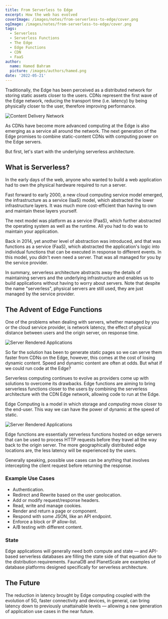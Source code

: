 ---
title: From Serverless to Edge
excerpt: How the web has evolved
coverImage: /images/notes/from-serverless-to-edge/cover.png
ogImage: /images/notes/from-serverless-to-edge/cover.png
tags:
  - Serverless
  - Serverless Functions
  - The Edge
  - Edge Functions
  - CDN
  - FaaS
author:
  name: Hamed Bahram
  picture: /images/authors/hamed.png
date: '2022-05-21'
---

Traditionally, the Edge has been perceived as a distributed network for
storing static assets closer to the users. CDNs represent the first wave of
the Edge network, reducing the transport time (i.e. latency) by being
physically closer to the user, therefore improving performance.

![Content Delivery Network](/images/notes/from-serverless-to-edge/cdn)

As CDNs have become more advanced computing at the Edge is also emerging as
a service all around the network. The next generation of the Edge promises
to combine static-content CDNs with computing power on the Edge servers.

But first, let's start with the underlying serverless architecture.

## What is Serverless?

In the early days of the web, anyone who wanted to build a web application
had to own the physical hardware required to run a server.

Fast forward to early 2000, a new cloud computing service model emerged,
the infrastructure as a service (IaaS) model, which abstracted the lower
infrastructure layers. It was much more cost-efficient than having to own
and maintain these layers yourself.

The next model was platform as a service (PaaS), which further abstracted
the operating system as well as the runtime. All you had to do was to
maintain your application.

Back in 2014, yet another level of abstraction was introduced, and that was
functions as a service (FaaS), which abstracted the application's logic
into individual functions that can be executed in response to different
events. In this model, you didn't even need a server. That was all managed
for you by the service provider.

In summary, serverless architecture abstracts away the details of
maintaining servers and the underlying infrastructure and enables us to
build applications without having to worry about servers. Note that despite
the name "serverless", physical servers are still used, they are just
managed by the service provider.

## The Advent of Edge Functions

One of the problems when dealing with servers, whether managed by you or
the cloud service provider, is network latency, the effect of physical
distance between users and the origin server, on response time.

![Server Rendered Applications](/images/notes/from-serverless-to-edge/ssr)

So far the solution has been to generate static pages so we can serve them
faster from CDNs on the Edge, however, this comes at the cost of losing
dynamic content. Speed and dynamic content are often at odds. But what if
we could run code at the Edge?

Serverless computing continues to evolve as providers come up with
solutions to overcome its drawbacks. Edge functions are aiming to bring
serverless functions closer to the users by combining the serverless
architecture with the CDN Edge network, allowing code to run at the Edge.

Edge Computing is a model in which storage and _computing_ move closer to
the end-user. This way we can have the power of dynamic at the speed of
static.

![Server Rendered Applications](/images/notes/from-serverless-to-edge/edge)

Edge functions are essentially serverless functions hosted on edge servers
that can be used to process HTTP requests before they travel all the way
back to the origin server. The more geographically distributed edge
locations are, the less latency will be experienced by the users.

Generally speaking, possible use cases can be anything that involves
intercepting the client request before returning the response.

### Example Use Cases

- Authentication.
- Redirect and Rewrite based on the user geolocation.
- Add or modify request/response headers.
- Read, write and manage cookies.
- Render and return a page or component.
- Respond with some JSON, like an API endpoint.
- Enforce a block or IP allow-list.
- A/B testing with different content.

### State

Edge applications will generally need both compute and state — and
API-based serverless databases are filling the state side of that equation
due to the distribution requirements. FaunaDB and PlanetScale are examples
of database platforms designed specifically for serverless architecture.

## The Future

The reduction in latency brought by Edge computing coupled with the
evolution of 5G, faster connectivity and devices, in general, can bring
latency down to previously unattainable levels — allowing a new generation
of application use cases in the near future.
